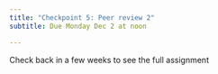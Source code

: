 ```yaml
---
title: "Checkpoint 5: Peer review 2"
subtitle: Due Monday Dec 2 at noon

---
```


::: {.callout-warning title="Under Construction"}
Check back in a few weeks to see the full assignment
:::